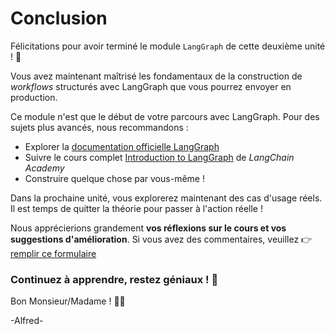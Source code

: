 # Conclusion

Félicitations pour avoir terminé le module `LangGraph` de cette deuxième unité ! 🥳

Vous avez maintenant maîtrisé les fondamentaux de la construction de *workflows* structurés avec LangGraph que vous pourrez envoyer en production.

Ce module n'est que le début de votre parcours avec LangGraph. Pour des sujets plus avancés, nous recommandons :

- Explorer la [documentation officielle LangGraph](https://github.com/langchain-ai/langgraph)
- Suivre le cours complet [Introduction to LangGraph](https://academy.langchain.com/courses/intro-to-langgraph) de *LangChain Academy*
- Construire quelque chose par vous-même !

Dans la prochaine unité, vous explorerez maintenant des cas d'usage réels. Il est temps de quitter la théorie pour passer à l'action réelle !

Nous apprécierions grandement **vos réflexions sur le cours et vos suggestions d'amélioration**. Si vous avez des commentaires, veuillez 👉 [remplir ce formulaire](https://docs.google.com/forms/d/e/1FAIpQLSe9VaONn0eglax0uTwi29rIn4tM7H2sYmmybmG5jJNlE5v0xA/viewform?usp=dialog)

### Continuez à apprendre, restez géniaux ! 🤗

Bon Monsieur/Madame ! 🎩🦇

-Alfred-